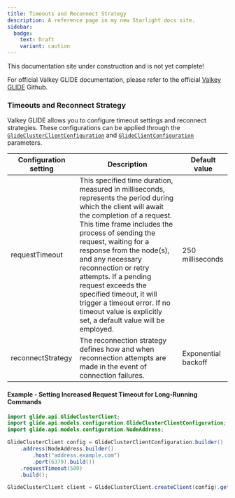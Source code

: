 ```yaml
---
title: Timeouts and Reconnect Strategy
description: A reference page in my new Starlight docs site.
sidebar:
  badge:
    text: Draft
    variant: caution
---
```



<Aside type="caution" title="Work In Progress!">
This documentation site under construction and is not yet complete!

For official Valkey GLIDE documentation, please refer to the official [Valkey GLIDE](https://github.com/valkey-io/valkey-glide) Github.
</Aside>



### Timeouts and Reconnect Strategy

Valkey GLIDE allows you to configure timeout settings and reconnect strategies. These configurations can be applied through the [`GlideClusterClientConfiguration`](https://github.com/valkey-io/valkey-glide/blob/main/java/client/src/main/java/glide/api/models/configuration/GlideClusterClientConfiguration.java) and [`GlideClientConfiguration`](https://github.com/valkey-io/valkey-glide/blob/main/java/client/src/main/java/glide/api/models/configuration/GlideClientConfiguration.java) parameters.


|Configuration setting	|Description	|**Default value**	|
|---	|---	|---	|
|requestTimeout	|This specified time duration, measured in milliseconds, represents the period during which the client will await the completion of a request. This time frame includes the process of sending the request, waiting for a response from the node(s), and any necessary reconnection or retry attempts. If a pending request exceeds the specified timeout, it will trigger a timeout error. If no timeout value is explicitly set, a default value will be employed.	|250 milliseconds	|
|reconnectStrategy	|The reconnection strategy defines how and when reconnection attempts are made in the event of connection failures.	|Exponential backoff	|


#### Example - Setting Increased Request Timeout for Long-Running Commands

```java
import glide.api.GlideClusterClient;
import glide.api.models.configuration.GlideClusterClientConfiguration;
import glide.api.models.configuration.NodeAddress;

GlideClusterClient config = GlideClusterClientConfiguration.builder()
    .address(NodeAddress.builder()
        .host("address.example.com")
        .port(6379).build())
    .requestTimeout(500)
    .build();

GlideClusterClient client = GlideClusterClient.createClient(config).get();
```
